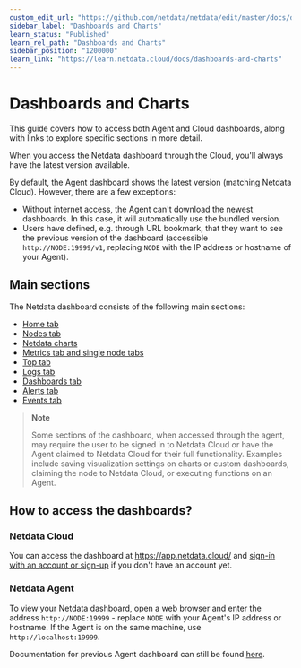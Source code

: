 ```yaml
---
custom_edit_url: "https://github.com/netdata/netdata/edit/master/docs/dashboards-and-charts/README.md"
sidebar_label: "Dashboards and Charts"
learn_status: "Published"
learn_rel_path: "Dashboards and Charts"
sidebar_position: "1200000"
learn_link: "https://learn.netdata.cloud/docs/dashboards-and-charts"
---
```


# Dashboards and Charts

This guide covers how to access both Agent and Cloud dashboards, along with links to explore specific sections in more detail.

When you access the Netdata dashboard through the Cloud, you'll always have the latest version available.

By default, the Agent dashboard shows the latest version (matching Netdata Cloud). However, there are a few exceptions:

- Without internet access, the Agent can't download the newest dashboards. In this case, it will automatically use the bundled version.
- Users have defined, e.g. through URL bookmark, that they want to see the previous version of the dashboard (accessible `http://NODE:19999/v1`, replacing `NODE` with the IP address or hostname of your Agent).

## Main sections

The Netdata dashboard consists of the following main sections:

- [Home tab](/docs/dashboards-and-charts/home-tab)
- [Nodes tab](/docs/dashboards-and-charts/nodes-tab)
- [Netdata charts](/docs/dashboards-and-charts/netdata-charts)
- [Metrics tab and single node tabs](/docs/dashboards-and-charts/metrics-tab-and-single-node-tabs)
- [Top tab](/docs/dashboards-and-charts/top-tab)
- [Logs tab](/docs/dashboards-and-charts/logs-tab)
- [Dashboards tab](/docs/dashboards-and-charts/dashboards-tab)
- [Alerts tab](/docs/dashboards-and-charts/alerts-tab)
- [Events tab](/docs/dashboards-and-charts/events-feed)

> **Note**
>
> Some sections of the dashboard, when accessed through the agent, may require the user to be signed in to Netdata Cloud or have the Agent claimed to Netdata Cloud for their full functionality. Examples include saving visualization settings on charts or custom dashboards, claiming the node to Netdata Cloud, or executing functions on an Agent.

## How to access the dashboards?

### Netdata Cloud

You can access the dashboard at <https://app.netdata.cloud/> and [sign-in with an account or sign-up](/docs/netdata-cloud/authentication-&-authorization) if you don't have an account yet.

### Netdata Agent

To view your Netdata dashboard, open a web browser and enter the address `http://NODE:19999`  - replace `NODE` with your Agent's IP address or hostname. If the Agent is on the same machine, use `http://localhost:19999`.

Documentation for previous Agent dashboard can still be found [here](https://github.com/netdata/netdata/blob/master/src/web/gui/README.md).
